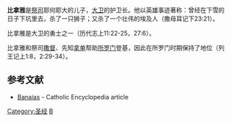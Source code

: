 '''比拿雅'''是[[祭司|祭司]]耶何耶大的儿子，[[大卫|大卫]]的护卫长。他以英雄事迹著称：曾经在下雪的日子下坑里去，杀了一只狮子；又杀了一个壮伟的埃及人（撒母耳记下23:21）。 

比拿雅是大卫的勇士之一（历代志上11:22-25，27:6）。

比拿雅和祭司[[撒督|撒督]]、先知[[拿单|拿单]]帮助[[所罗门|所罗门]]登基，因此在所罗门时期保持了地位（列王记上1:8，2:29-34）。

==参考文献==
* [http://www.newadvent.org/cathen/02246a.htm Banaias] {{Wayback|url=http://www.newadvent.org/cathen/02246a.htm |date=20200927184637 }} - Catholic Encyclopedia article

[[Category:圣经|Category:圣经]]
[[Category:圣经人物|B]]